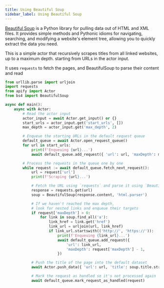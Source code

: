 ```yaml
---
title: Using Beautiful Soup
sidebar_label: Using Beautiful Soup
---
```


<!-- TODO: link the correct actor template -->

[Beautiful Soup](https://www.crummy.com/software/BeautifulSoup/) is a Python library for pulling data out of HTML and XML files.
It provides simple methods and Pythonic idioms for navigating, searching, and modifying a website's element tree,
allowing you to quickly extract the data you need.

This is a simple actor that recursively scrapes titles from all linked websites,
up to a maximum depth.
starting from URLs in the actor input.

It uses `requests` to fetch the pages,
and BeautifulSoup to parse their content and read

```python title="src/main.py"
from urllib.parse import urljoin
import requests
from apify import Actor
from bs4 import BeautifulSoup

async def main():
    async with Actor:
        # Read the actor input
        actor_input = await Actor.get_input() or {}
        start_urls = actor_input.get('start_urls', [])
        max_depth = actor_input.get('max_depth', 2)

        # Enqueue the starting URLs in the default request queue
        default_queue = await Actor.open_request_queue()
        for url in start_urls:
            print(f'Enqueuing {url}...')
            await default_queue.add_request({ 'url': url, 'maxDepth': max_depth })

        # Process the requests in the queue one by one
        while request := await default_queue.fetch_next_request():
            url = request['url']
            print(f'Scraping {url}...')

            # Fetch the URL using `requests` and parse it using `BeautifulSoup`
            response = requests.get(url)
            soup = BeautifulSoup(response.content, 'html.parser')

            # If we haven't reached the max depth,
            # look for nested links and enqueue their targets
            if request['maxDepth'] > 0:
                for link in soup.find_all('a'):
                    link_href = link.get('href')
                    link_url = urljoin(url, link_href)
                    if link_url.startswith(('http://', 'https://')):
                        print(f'Enqueuing {link_url}...')
                        await default_queue.add_request({
                            'url': link_url,
                            'maxDepth': request['maxDepth'] - 1,
                        })

            # Push the title of the page into the default dataset
            await Actor.push_data({ 'url': url, 'title': soup.title.string })

            # Mark the request as handled so it's not processed again
            await default_queue.mark_request_as_handled(request)
```

